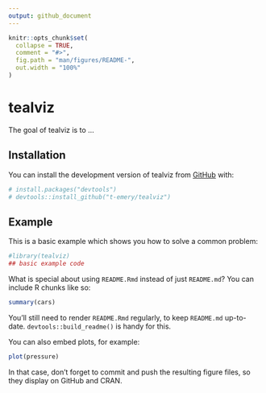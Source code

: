 ```yaml
---
output: github_document
---
```


<!-- README.md is generated from README.Rmd. Please edit that file -->

```r
knitr::opts_chunk$set(
  collapse = TRUE,
  comment = "#>",
  fig.path = "man/figures/README-",
  out.width = "100%"
)
```

# tealviz

<!-- badges: start -->
<!-- badges: end -->

The goal of tealviz is to ...

## Installation

You can install the development version of tealviz from [GitHub](https://github.com/) with:

``` r
# install.packages("devtools")
# devtools::install_github("t-emery/tealviz")
```

## Example

This is a basic example which shows you how to solve a common problem:

```r
#library(tealviz)
## basic example code
```

What is special about using `README.Rmd` instead of just `README.md`? You can include R chunks like so:

```r
summary(cars)
```

You'll still need to render `README.Rmd` regularly, to keep `README.md` up-to-date. `devtools::build_readme()` is handy for this.

You can also embed plots, for example:

```r
plot(pressure)
```

In that case, don't forget to commit and push the resulting figure files, so they display on GitHub and CRAN.
